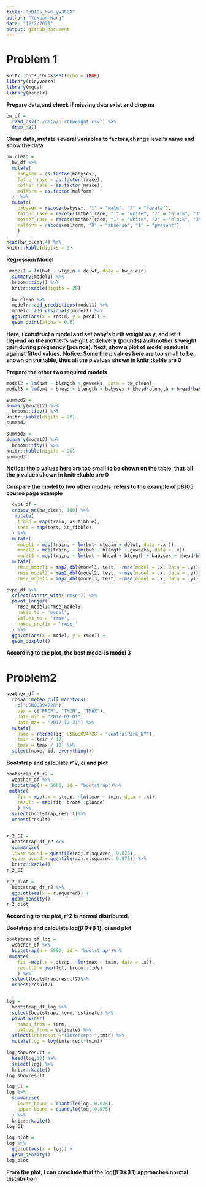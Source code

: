 ```yaml
---
title: "p8105_hw6_yw3608"
author: "Yuxuan Wang"
date: "12/2/2021"
output: github_document
---
```

# Problem 1
```r
knitr::opts_chunk$set(echo = TRUE)
library(tidyverse)
library(mgcv)
library(modelr)
```


**Prepare data,and check if missing data exist and drop na**
```r
bw_df = 
  read_csv("./data/birthweight.csv") %>%
  drop_na()
```


**Clean data, mutate several variables to factors,change level's name and show the data**
```r
bw_clean = 
  bw_df %>% 
  mutate(
    babysex = as.factor(babysex),
    father_race = as.factor(frace),
    mother_race = as.factor(mrace),
    malform = as.factor(malform)
  )  %>%
  mutate(
    babysex = recode(babysex, "1" = "male", "2" = "female"),
    father_race = recode(father_race, "1" = "white", "2" = "black", "3" = "asian", "4" = "puertorican", "8" = "other", "9" = "unknown"), 
    mother_race = recode(mother_race, "1" = "white", "2" = "black", "3" = "asian", "4" = "puertorican", "8" =   "other"),
    malform = recode(malform, "0" = "absense", "1" = "present")
    ) 
 
head(bw_clean,4) %>% 
knitr::kable(digits = 3)
```



**Regression Model**
```r
 model1 = lm(bwt ~ wtgain + delwt, data = bw_clean)
  summary(model1) %>% 
  broom::tidy() %>% 
  knitr::kable(digits = 20)
  
  bw_clean %>% 
  modelr::add_predictions(model1) %>%
  modelr::add_residuals(model1) %>%
  ggplot(aes(x = resid, y = pred)) +
  geom_point(alpha = 0.6) 
```


**Here, i construct a model and set baby’s birth weight as y, and let it depend on the mother’s weight at delivery (pounds) and mother’s weight gain during pregnancy (pounds). Next, show a plot of model residuals against fitted values.** 
**Notice: Some the p values here are too small to be shown on the table, thus all the p values shown in knitr::kable are 0**




**Prepare the other two required models**
```r
model2 = lm(bwt ~ blength + gaweeks, data = bw_clean)
model3 = lm(bwt ~ bhead + blength + babysex + bhead*blength + bhead*babysex + blength*babysex + bhead*blength*babysex, data = bw_clean)

summod2 =
summary(model2) %>% 
  broom::tidy() %>% 
knitr::kable(digits = 20)
summod2

summod3 =
summary(model3) %>% 
  broom::tidy() %>% 
knitr::kable(digits = 20)
summod3
```

**Notice: the p values here are too small to be shown on the table, thus all the p values shown in knitr::kable are 0**



**Compare the model to two other models, refers to the example of p8105 course page example**
```r
  cvpe_df = 
  crossv_mc(bw_clean, 100) %>% 
   mutate(
    train = map(train, as_tibble),
    test = map(test, as_tibble)
  ) %>% 
  mutate(
    model1 = map(train, ~ lm(bwt~ wtgain + delwt, data =.x )),
    model2 = map(train, ~ lm(bwt ~ blength + gaweeks, data = .x)),
    model3 = map(train, ~ lm(bwt ~ bhead + blength + babysex + bhead*blength + bhead*babysex +       blength*babysex + bhead*blength*babysex, data = .x))) %>%
  mutate(
    rmse_model1 = map2_dbl(model1, test, ~rmse(model = .x, data = .y)),
    rmse_model2 = map2_dbl(model2, test, ~rmse(model = .x, data = .y)),
    rmse_model3 = map2_dbl(model3, test, ~rmse(model = .x, data = .y)))

cvpe_df %>% 
  select(starts_with('rmse')) %>% 
  pivot_longer(
    rmse_model1:rmse_model3,
    names_to = 'model',
    values_to = 'rmse', 
    names_prefix = 'rmse_'
  ) %>% 
  ggplot(aes(x = model, y = rmse)) +
  geom_boxplot()
```

**According to the plot, the best model is model 3**



# Problem2
```r
weather_df = 
  rnoaa::meteo_pull_monitors(
    c("USW00094728"),
    var = c("PRCP", "TMIN", "TMAX"), 
    date_min = "2017-01-01",
    date_max = "2017-12-31") %>%
  mutate(
    name = recode(id, USW00094728 = "CentralPark_NY"),
    tmin = tmin / 10,
    tmax = tmax / 10) %>%
  select(name, id, everything())
```


**Bootstrap and calculate r^2, ci and plot**
```r
bootstrap_df_r2 = 
  weather_df %>%
  bootstrap(n = 5000, id = "bootstrap")%>%
 mutate(
    fit = map(.x = strap, ~lm(tmax ~ tmin, data = .x)),
    result = map(fit, broom::glance)
    ) %>%
  select(bootstrap,result)%>%
  unnest(result)


r_2_CI =
  bootstrap_df_r2 %>% 
  summarize(
  lower_bound = quantile(adj.r.squared, 0.025), 
  upper_bound = quantile(adj.r.squared, 0.975)) %>% 
  knitr::kable() 
r_2_CI   
   
r_2_plot =
  bootstrap_df_r2 %>% 
  ggplot(aes(x = r.squared)) +
  geom_density() 
r_2_plot
```

**According to the plot, r^2 is normal distributed.**





**Bootstrap and calculate log(β̂ 0∗β̂ 1), ci and plot**
```r
bootstrap_df_log = 
  weather_df %>%
  bootstrap(n = 5000, id = "bootstrap")%>%
 mutate(
    fit =map(.x = strap, ~lm(tmax ~ tmin, data = .x)),
    result2 = map(fit, broom::tidy)
    ) %>%
  select(bootstrap,result2)%>%
  unnest(result2)


log =
  bootstrap_df_log %>% 
  select(bootstrap, term, estimate) %>% 
  pivot_wider(
    names_from = term,
    values_from = estimate) %>% 
  select(intercept ="(Intercept)",tmin) %>% 
  mutate(log = log(intercept*tmin)) 
  
log_showresult =
  head(log,10) %>%
  select(log) %>% 
  knitr::kable() 
log_showresult

log_CI =
log %>% 
  summarize(
    lower_bound = quantile(log, 0.025),
    upper_bound = quantile(log, 0.975)
  ) %>% 
  knitr::kable()
log_CI

log_plot = 
log %>% 
  ggplot(aes(x = log)) +
  geom_density() 
log_plot
```

**From the plot, I can conclude that the log(β̂ 0∗β̂  1)  approaches normal distribution**
